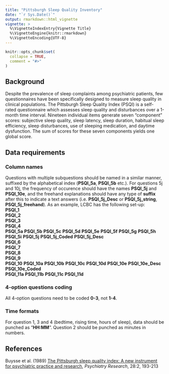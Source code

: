 ```yaml
---
title: "Pittsburgh Sleep Quality Inventory"
date: "`r Sys.Date()`"
output: rmarkdown::html_vignette
vignette: >
  %\VignetteIndexEntry{Vignette Title}
  %\VignetteEngine{knitr::rmarkdown}
  %\VignetteEncoding{UTF-8}
---
```


```r
knitr::opts_chunk$set(
  collapse = TRUE,
  comment = "#>"
)
```
## Background
Despite the prevalence of sleep complaints among psychiatric patients, few questionnaires have been specifically designed to measure sleep quality in clinical populations. The Pittsburgh Sleep Quality Index (PSQI) is a self-rated questionnaire which assesses sleep quality and disturbances over a 1-month time interval. Nineteen individual items generate seven “component” scores: subjective sleep quality, sleep latency, sleep duration, habitual sleep efficiency, sleep disturbances, use of sleeping medication, and daytime dysfunction. The sum of scores for these seven components yields one global score.

## Data requirements  
### Column names
Questions with multiple subquestions should be named in a similar manner, suffixed by the alphabetical index (**PSQI_5a**, **PSQI_5b** etc.). For questions 5j and 10j, the frequency of occurence should have the names **PSQI_5j** and **PSQI_10e**, and the freehand explanations should have any type of **suffix** after this to indicate a text answers (i.e. **PSQI_5j_Desc** or **PSQI_5j_string**, **PSQI_5j_freehand**). 
 As an example, LCBC has the following set-up:  
**PSQI_1**         
**PSQI_2**         
**PSQI_3**         
**PSQI_4**         
**PSQI_5a**  **PSQI_5b**  **PSQI_5c**  **PSQI_5d**  **PSQI_5e**  **PSQI_5f**  **PSQI_5g**  **PSQI_5h**  **PSQI_5i** **PSQI_5j**   **PSQI_5j_Coded**  **PSQI_5j_Desc**   
**PSQI_6**        
**PSQI_7**         
**PSQI_8**         
**PSQI_9**         
**PSQI_10**  **PSQI_10a**  **PSQI_10b**  **PSQI_10c**  **PSQI_10d**  **PSQI_10e**  **PSQI_10e_Desc**  **PSQI_10e_Coded**    
**PSQI_11a**       **PSQI_11b**       **PSQI_11c**       **PSQI_11d**  

### 4-option questions coding
All 4-option questions need to be coded **0-3**, not **1-4**.

### Time formats
For question 1, 3 and 4 (bedtime, rising time, hours of sleep), data should be punched as "**HH:MM**". 
Question 2 should be punched as minutes in numbers.

## References  
Buysse et al. (1989) [The Pittsburgh sleep quality index: A new instrument for psychiatric practice and research]("http://www.psy-journal.com/article/0165-1781(89)90047-4/pdf"), _Psychiatry Research_, 28:2, 193-213
